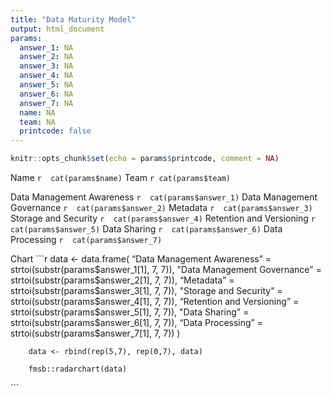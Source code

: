 ```yaml
---
title: "Data Maturity Model"
output: html_document
params:
  answer_1: NA
  answer_2: NA
  answer_3: NA
  answer_4: NA
  answer_5: NA
  answer_6: NA
  answer_7: NA
  name: NA
  team: NA
  printcode: false
---
```


```r
knitr::opts_chunk$set(echo = params$printcode, comment = NA)
```

Name
 ```r
 cat(params$name)
 ```
Team
 ```r
cat(params$team)
 ```

Data Management Awareness
 ```r
 cat(params$answer_1)
 ```
Data Management Governance
 ```r
 cat(params$answer_2)
 ```
Metadata
 ```r
 cat(params$answer_3)
 ```
Storage and Security
 ```r
 cat(params$answer_4)
 ```
Retention and Versioning
 ```r
 cat(params$answer_5)
 ```
Data Sharing 
 ```r
 cat(params$answer_6)
 ```
Data Processing
 ```r
 cat(params$answer_7)
 ```
 
 Chart
 ```r
 data <- data.frame(
            "Data Management Awareness" = strtoi(substr(params$answer_1[1], 7, 7)), 
            "Data Management Governance" = strtoi(substr(params$answer_2[1], 7, 7)), 
            "Metadata" = strtoi(substr(params$answer_3[1], 7, 7)), 
            "Storage and Security" = strtoi(substr(params$answer_4[1], 7, 7)), 
            "Retention and Versioning" = strtoi(substr(params$answer_5[1], 7, 7)), 
            "Data Sharing" = strtoi(substr(params$answer_6[1], 7, 7)), 
            "Data Processing" = strtoi(substr(params$answer_7[1], 7, 7))
        )
        
        data <- rbind(rep(5,7), rep(0,7), data)
        
        fmsb::radarchart(data)
 ```